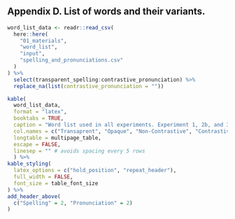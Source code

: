 ## Appendix D. List of words and their variants. {#appendix-c}

```r
word_list_data <- readr::read_csv(
  here::here(
    "01_materials", 
    "word_list", 
    "input", 
    "spelling_and_pronunciations.csv"
  )
) %>%
  select(transparent_spelling:contrastive_pronunciation) %>%
  replace_na(list(contrastive_pronunciation = ""))

kable(
  word_list_data,
  format = "latex",
  booktabs = TRUE, 
  caption = "Word list used in all experiments. Experiment 1, 2b, and 3 use the opaque pronunciations, while Experiment 2a uses the transparent pronunciations.", 
  col.names = c("Transaprent", "Opaque", "Non-Contrastive", "Contrastive"),
  longtable = multipage_table,
  escape = FALSE,
  linesep = "" # avoids spacing every 5 rows
  ) %>%
kable_styling(
  latex_options = c("hold_position", "repeat_header"), 
  full_width = FALSE,
  font_size = table_font_size
) %>%
add_header_above(
  c("Spelling" = 2, "Pronunciation" = 2)
)
```
